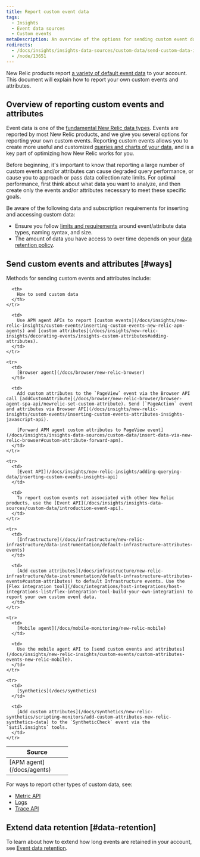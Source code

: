 ```yaml
---
title: Report custom event data
tags:
  - Insights
  - Event data sources
  - Custom events
metaDescription: An overview of the options for sending custom event data to New Relic.
redirects:
  - /docs/insights/insights-data-sources/custom-data/send-custom-data-insights
  - /node/13651
---
```


New Relic products report [a variety of default event data](/docs/insights/insights-data-sources/default-data) to your account. This document will explain how to report your own custom events and attributes.

## Overview of reporting custom events and attributes

Event data is one of the [fundamental New Relic data types](/docs/using-new-relic/data/understand-data/new-relic-data-types). Events are reported by most New Relic products, and we give you several options for reporting your own custom events. Reporting custom events allows you to create more useful and customized [queries and charts of your data](/docs/using-new-relic/data/understand-data/query-new-relic-data), and is a key part of optimizing how New Relic works for you.

Before beginning, it's important to know that reporting a large number of custom events and/or attributes can cause degraded query performance, or cause you to approach or pass data collection rate limits. For optimal performance, first think about what data you want to analyze, and then create only the events and/or attributes necessary to meet these specific goals.

Be aware of the following data and subscription requirements for inserting and accessing custom data:

* Ensure you follow [limits and requirements](/docs/insights/insights-data-sources/custom-data/data-requirements) around event/attribute data types, naming syntax, and size.
* The amount of data you have access to over time depends on your [data retention policy](/docs/insights/use-insights-ui/manage-account-data/insights-data-retention).

## Send custom events and attributes [#ways]

Methods for sending custom events and attributes include:

<table>
  <thead>
    <tr>
      <th width="150px">
        Source
      </th>

      <th>
        How to send custom data
      </th>
    </tr>
  </thead>

  <tbody>
    <tr>
      <td>
        [APM agent](/docs/agents)
      </td>

      <td>
        Use APM agent APIs to report [custom events](/docs/insights/new-relic-insights/custom-events/inserting-custom-events-new-relic-apm-agents) and [custom attributes](/docs/insights/new-relic-insights/decorating-events/insights-custom-attributes#adding-attributes).
      </td>
    </tr>

    <tr>
      <td>
        [Browser agent](/docs/browser/new-relic-browser)
      </td>

      <td>
        Add custom attributes to the `PageView` event via the Browser API call [addCustomAttribute](/docs/browser/new-relic-browser/browser-agent-spa-api/newrelic-set-custom-attribute). Send [`PageAction` event and attributes via Browser API](/docs/insights/new-relic-insights/custom-events/inserting-custom-events-attributes-insights-javascript-api).

        [Forward APM agent custom attributes to PageView event](/docs/insights/insights-data-sources/custom-data/insert-data-via-new-relic-browser#custom-attribute-forward-apm).
      </td>
    </tr>

    <tr>
      <td>
        [Event API](/docs/insights/new-relic-insights/adding-querying-data/inserting-custom-events-insights-api)
      </td>

      <td>
        To report custom events not associated with other New Relic products, use the [Event API](/docs/insights/insights-data-sources/custom-data/introduction-event-api).
      </td>
    </tr>

    <tr>
      <td>
        [Infrastructure](/docs/infrastructure/new-relic-infrastructure/data-instrumentation/default-infrastructure-attributes-events)
      </td>

      <td>
        [Add custom attributes](/docs/infrastructure/new-relic-infrastructure/data-instrumentation/default-infrastructure-attributes-events#custom-attributes) to default Infrastructure events. Use the [Flex integration tool](/docs/integrations/host-integrations/host-integrations-list/flex-integration-tool-build-your-own-integration) to report your own custom event data.
      </td>
    </tr>

    <tr>
      <td>
        [Mobile agent](/docs/mobile-monitoring/new-relic-mobile)
      </td>

      <td>
        Use the mobile agent API to [send custom events and attributes](/docs/insights/new-relic-insights/custom-events/custom-attributes-events-new-relic-mobile).
      </td>
    </tr>

    <tr>
      <td>
        [Synthetics](/docs/synthetics)
      </td>

      <td>
        [Add custom attributes](/docs/synthetics/new-relic-synthetics/scripting-monitors/add-custom-attributes-new-relic-synthetics-data) to the `SyntheticCheck` event via the `$util.insights` tools.
      </td>
    </tr>
  </tbody>
</table>

For ways to report other types of custom data, see:

* [Metric API](/docs/data-ingest-apis/get-data-new-relic/metric-api/introduction-metric-api)
* [Logs](/docs/logs/new-relic-logs/get-started/introduction-new-relic-logs)
* [Trace API](/docs/understand-dependencies/distributed-tracing/trace-api/introduction-trace-api)

## Extend data retention [#data-retention]

To learn about how to extend how long events are retained in your account, see [Event data retention](/docs/insights/use-insights-ui/manage-account-data/insights-data-retention).
